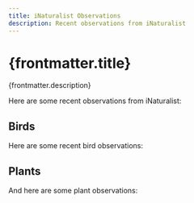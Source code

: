 ---
title: iNaturalist Observations
description: Recent observations from iNaturalist
---


# {frontmatter.title}

{frontmatter.description}

Here are some recent observations from iNaturalist:

<INaturalistData perPage={5} />

## Birds

Here are some recent bird observations:

<INaturalistData perPage={3} taxonId={3} />

## Plants

And here are some plant observations:

<INaturalistData perPage={3} taxonId={47126} />
